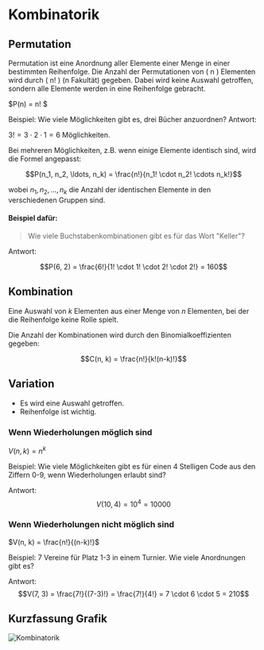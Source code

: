 # Kombinatorik

## Permutation

Permutation ist eine Anordnung aller Elemente einer Menge in einer bestimmten Reihenfolge. Die Anzahl der Permutationen von \( n \) Elementen wird durch \( n! \) (n Fakultät) gegeben.
Dabei wird keine Auswahl getroffen, sondern alle Elemente werden in eine Reihenfolge gebracht.

$P(n) = n! $

Beispiel:
Wie viele Möglichkeiten gibt es, drei Bücher anzuordnen?
Antwort:

$3!=3 \cdot 2 \cdot 1=6$ Möglichkeiten.

Bei mehreren Möglichkeiten, z.B. wenn einige Elemente identisch sind, wird die Formel angepasst:

$$P(n_1, n_2, \ldots, n_k) = \frac{n!}{n_1! \cdot n_2! \cdots n_k!}$$

wobei $n_1, n_2, \ldots, n_k$ die Anzahl der identischen Elemente in den verschiedenen Gruppen sind.

#### Beispiel dafür:

> Wie viele Buchstabenkombinationen gibt es für das Wort "Keller"?

Antwort:

$$P(6, 2) = \frac{6!}{1! \cdot 1! \cdot 2! \cdot 2!} = 160$$

## Kombination

Eine Auswahl von $k$ Elementen aus einer Menge von $n$ Elementen, bei der die Reihenfolge keine Rolle spielt.

Die Anzahl der Kombinationen wird durch den Binomialkoeffizienten gegeben:

$$C(n, k) = \frac{n!}{k!(n-k)!}$$

## Variation

- Es wird eine Auswahl getroffen.
- Reihenfolge ist wichtig.

### Wenn Wiederholungen möglich sind

$V(n, k) = n^k$

Beispiel:
Wie viele Möglichkeiten gibt es für einen 4 Stelligen Code aus den Ziffern 0-9, wenn Wiederholungen erlaubt sind?

Antwort:
$$V(10, 4) = 10^4 = 10000$$

### Wenn Wiederholungen nicht möglich sind

$V(n, k) = \frac{n!}{(n-k)!}$

Beispiel:
7 Vereine für Platz 1-3 in einem Turnier. Wie viele Anordnungen gibt es?

Antwort:
$$V(7, 3) = \frac{7!}{(7-3)!} = \frac{7!}{4!} = 7 \cdot 6 \cdot 5 = 210$$

## Kurzfassung Grafik

![Kombinatorik](/mathe2/kombinatorik.png)
